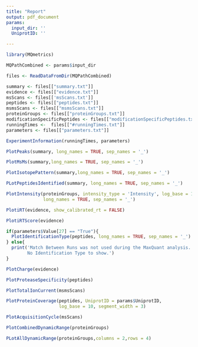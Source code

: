 ```yaml
---
title: "Report"
output: pdf_document
params:
  input_dir: ''
  UniprotID: ''

---
```


```r
library(MQmetrics)

MQPathCombined <- params$input_dir

files <- ReadDataFromDir(MQPathCombined) 

summary <- files[["summary.txt"]]
evidence <- files[["evidence.txt"]]
msScans <- files[['msScans.txt']]
peptides <- files[["peptides.txt"]]
msmsScans <- files[["msmsScans.txt"]]
proteinGroups <- files[["proteinGroups.txt"]]
modificationSpecificPeptides <- files[["modificationSpecificPeptides.txt"]]
runningTimes <-  files[["#runningTimes.txt"]]
parameters <- files[["parameters.txt"]]
```


\newpage
```r
ExperimentInformation(runningTimes, parameters) 
```


\newpage
```r
PlotPeaks(summary, long_names = TRUE, sep_names = '_')
```

\newpage
```r
PlotMsMs(summary,long_names = TRUE, sep_names = '_')
```

\newpage
```r
PlotIsotopePattern(summary,long_names = TRUE, sep_names = '_')
```

\newpage
```r
PLotPeptidesIdentified(summary, long_names = TRUE, sep_names = '_')
```

\newpage
```r
PlotIntensity(proteinGroups, intensity_type = 'Intensity', log_base = 10, 
              long_names = TRUE, sep_names = '_')
```

\newpage
```r
PlotiRT(evidence, show_calibrated_rt = FALSE)
```
\newpage

```r
PlotiRTScore(evidence)
```


\newpage
```r
if(parameters$Value[27] == "True"){
  PlotIdentificationType(peptides, long_names = TRUE, sep_names = '_')  
} else{
  print('Match Between Runs was not used during the MaxQuant analysis.
        No Identification Type to show.')
}
```

\newpage
```r
PlotCharge(evidence)
```

\newpage
```r

PlotProteaseSpecificity(peptides)

```

\newpage
```r
PlotTotalIonCurrent(msmsScans)
```
\newpage

```r
PlotProteinCoverage(peptides, UniprotID = params$UniprotID, 
                    log_base = 10, segment_width = 3)
```

\newpage
```r
PlotAcquisitionCycle(msScans)
```
\newpage
```r
PlotCombinedDynamicRange(proteinGroups)
```
\newpage
```r
PLotAllDynamicRange(proteinGroups,columns = 2,rows = 4)
```
